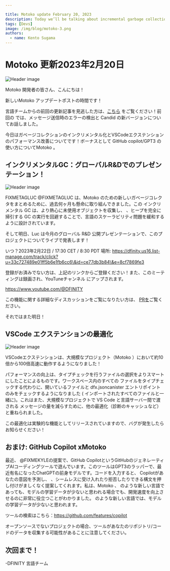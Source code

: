 ```yaml
---

title: Motoko update February 20, 2023
description: Today we’ll be talking about incremental garbage collection, and VSCode extension performance improvements! Bonus section about using GitHub copilot/GPT3 with Motoko.
tags: [Devs]
image: /img/blog/motoko-3.png
authors:
  - name: Kento Sugama
---
```

# Motoko 更新2023年2月20日

![Header image](../_assets/motoko-3.png)

Motoko 開発者の皆さん、こんにちは！

新しいMotoko アップデートポストの時間です！

言語チームからの前回の更新記事を見逃した方は、[こちら](https://forum.dfinity.org/t/new-candid-version-and-catching-send-failures-motoko-updates/18410)
をご覧ください！前回の
では、メッセージ送信時のエラーの検出と Candid の新バージョンについてお話しました。

今日はガベージコレクションのインクリメンタル化とVSCodeエクステンションのパフォーマンス改善についてです！ボーナスとして
GitHub copilot/GPT3 の使い方についてMotoko 。

## インクリメンタルGC：グローバルR\&Dでのプレゼンテーション！

![Header image](../_assets/garbage-truck.png)

FIXMETAGLUC @FIXMETAGLUC は、Motoko のための新しいガベージコレクタをまとめるために、過去何ヶ月も懸命に取り組んできました。この
インクリメンタル GC は、より熱心に未使用オブジェクトを収集し、
、ヒープを完全に掃引する GC の実行を回避することで、言語のスケーラビリティ問題を緩和するように設計されています。

そして明日、Luc は今月のグローバル R\&D 公開プレゼンテーションで、このプロジェクトについてライブで発表します！

いつ？2023年2月22日 / 17:30 CET / 8:30 PDT
場所:
https://dfinity.us16.list-manage.com/track/click?u=33c727489e01ff5b6e1fb6cc6\&id=ce77db3b84\&e=8cf7869fe3

登録がお済みでない方は、上記のリンクからご登録ください！また、このミーティングは録画され、YouTuneチャンネル
にアップされます。

https://www.youtube.com/@DFINITY

この機能に関する詳細なディスカッションをご覧になりたい方は、
[PRを](https://github.com/dfinity/motoko/pull/3756)ご覧ください。

それではまた明日！

## VSCode エクステンションの最適化

![Header image](../_assets/looneytunes.png)

VSCodeエクステンションは、大規模なプロジェクト（Motoko ）において約10倍から100倍高速に動作するようになりました！

パフォーマンスの向上は、タイプチェックを行うファイルの選択をよりスマートにしたことによるものです。ワークスペース内のすべての
ファイルをタイプチェックする代わりに、開いているファイルと dfx.jsoncanister エントリポイントのみをチェックするようになりました (
インポートされたすべてのファイルと一緒に)。これはまた、大規模なプロジェクトで VS Code と言語サーバー間で渡される
メッセージの量を減らすために、他の最適化（診断のキャッシュなど）と重ねられました。

この最適化は実験的な機能としてリリースされていますので、バグが発生したらお知らせください！

## おまけ: GitHub Copilot xMotoko

最近、
@FIXMEKYLEの提案で、GitHub CopilotというGitHubのジェネレーティブAIコーディングツールで遊んでいます。このツールはGPT3のラッパーで、最近有名になったChatGPTの前身モデルです。コードを入力すると、
Copilotがあなたの意図を予測し、
、シームレスに受け入れたり拒否したりできる構文を押し付けがましくなく提案してくれます。私は、Motoko 、
のような新しい言語であっても、モデルの学習データが少ないと思われる場合でも、開発速度を向上させるのに非常に役立つことがわかりました。
のような新しい言語では、モデルの学習データが少ないと思われます。

ツールの検索はこちら：https://github.com/features/copilot

オープンソースでないプロジェクトの場合、ツールがあなたのリポジトリ/コードのデータを収集する可能性があることに注意してください。

## 次回まで！

\-DFINITY 言語チーム

<!---


# Motoko update: February 20, 2023
![Header image](../_assets/motoko-3.png)

Hey Motoko devs!

It’s time for a new Motoko update post!

If you missed the last update post from the languages team, check it
out [here](https://forum.dfinity.org/t/new-candid-version-and-catching-send-failures-motoko-updates/18410)! Last time we
talked about catching errors on message sends, and a new version of Candid.

Today we’ll be talking about incremental garbage collection, and VSCode extension performance improvements! Bonus
section about using GitHub copilot/GPT3 with Motoko.

## Incremental GC: presentation at global R&D!

![Header image](../_assets/garbage-truck.png)

@FIXMETAGLUC has been hard at work over the past many months putting together a new garbage collector for Motoko. This
incremental GC is designed to alleviate scalability issues with the language by more eagerly collecting unused objects,
and avoiding runs of the GC that fully sweep the heap.

And tomorrow, Luc will be presenting on this project live at this month’s public global R&D presentation!

When: February 22, 2023 / 17:30 CET / 8:30 PDT
Where:
https://dfinity.us16.list-manage.com/track/click?u=33c727489e01ff5b6e1fb6cc6&id=ce77db3b84&e=8cf7869fe3

Register at the link above if you haven’t already! Also, this meeting will be recorded and posted on our YouTune channel
in case you can’t make the live presentation.

https://www.youtube.com/@DFINITY

If you want to see detailed discussion about this feature, checkout the
PR [here](https://github.com/dfinity/motoko/pull/3756).

See you guys tomorrow!

## VSCode extension optimizations

![Header image](../_assets/looneytunes.png)

The VSCode extension now runs about 10x - 100x faster on large Motoko projects!

The performance improvements come from smarter selections of which files to type check. Instead of type-checking every
file in the workspace, the extension now only checks open files and dfx.json canister entry points (along with all
imported files). This was also layered with other optimizations (such as caching diagnostics) to reduce the amount of
messages being passed between VS Code and the language server for large projects.

This optimization is released as an experimental feature, so please let us know if you run into any bugs!

## Bonus: GitHub Copilot x Motoko

Recently, I’ve been playing around with GitHub’s generative AI coding tool called GitHub Copilot, at the suggestion of
@FIXMEKYLE. The tool is a wrapper around GPT3, a predecessor model to the recently famous ChatGPT. As you type code,
Copilot will anticipate your intentions, and non-intrusively suggest syntax that you can seamlessly accept or reject as
you work. I’ve found it to be very useful in increasing my development speed, even with a new language such as Motoko,
for which the model would presumably have little training data. I thought I’d share my experience here in case you guys
find it useful as well.

Find the tool here: https://github.com/features/copilot

Note that for non-open source projects, it seems that the tool may be collecting data on your repository/code so please
consider this before using the tool.

## Till next time!

– DFINITY Languages team



-->
